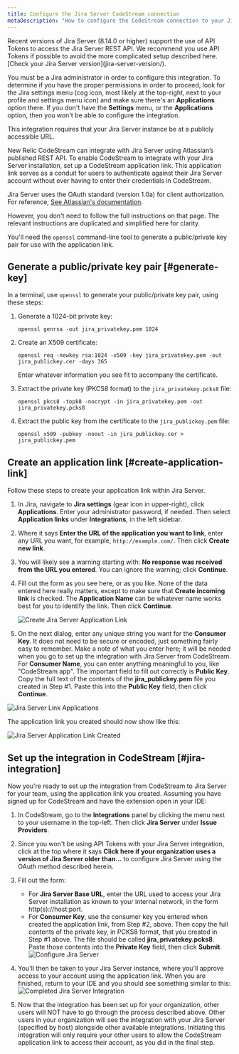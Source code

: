 ```yaml
---
title: Configure the Jira Server CodeStream connection
metaDescription: "How to configure the CodeStream connection to your Jira server."
---
```


<Callout variant="caution">
  Recent versions of Jira Server (8.14.0 or higher) support the use of API Tokens to access the Jira Server REST API. We recommend you use API Tokens if possible to avoid the more complicated setup described here. [Check your Jira Server version](jira-server-version/).

  You must be a Jira administrator in order to configure this integration. To determine if you have the proper permissions in order to proceed, look for the Jira settings menu (cog icon, most likely at the top-right, next to your profile and settings menu icon) and make sure there's an **Applications** option there. If you don't have the **Settings** menu, or the **Applications** option, then you won't be able to configure the integration.

  This integration requires that your Jira Server instance be at a publicly accessible URL.
</Callout>

New Relic CodeStream can integrate with Jira Server using Atlassian’s published REST API. To enable CodeStream to integrate with your Jira Server installation, set up a CodeStream application link. This application link serves as a conduit for users to authenticate against their Jira Server account without ever having to enter their credentials in CodeStream.

Jira Server uses the OAuth standard (version 1.0a) for client authorization. For reference, [See Atlassian's documentation](https://developer.atlassian.com/server/jira/platform/oauth/).

However, you don't need to follow the full instructions on that page. The relevant instructions are duplicated and simplified here for clarity.

You'll need the `openssl` command-line tool to generate a public/private key pair for use with the application link.

## Generate a public/private key pair [#generate-key]

In a terminal, use `openssl` to generate your public/private key pair, using these steps:

1. Generate a 1024-bit private key:

   ```
   openssl genrsa -out jira_privatekey.pem 1024
   ```

2. Create an X509 certificate:

   ```
   openssl req -newkey rsa:1024 -x509 -key jira_privatekey.pem -out jira_publickey.cer -days 365
   ```

   Enter whatever information you see fit to accompany the certificate.

3. Extract the private key (PKCS8 format) to the `jira_privatekey.pcks8` file:

   ```
   openssl pkcs8 -topk8 -nocrypt -in jira_privatekey.pem -out jira_privatekey.pcks8
   ```

4. Extract the public key from the certificate to the `jira_publickey.pem` file:

   ```
   openssl x509 -pubkey -noout -in jira_publickey.cer > jira_publickey.pem
   ```

## Create an application link [#create-application-link]

Follow these steps to create your application link within Jira Server.

1. In Jira, navigate to **Jira settings** (gear icon in upper-right), click **Applications**. Enter your administrator password, if needed. Then select **Application links** under **Integrations**, in the left sidebar.

2. Where it says **Enter the URL of the application you want to link**, enter any URL you want, for example, `http://example.com/`. Then click **Create new link**.

3. You will likely see a warning starting with: **No response was received from the URL you entered**. You can ignore the warning; click **Continue**.

4. Fill out the form as you see here, or as you like. None of the data entered here really matters, except to make sure that **Create incoming link** is checked. The **Application Name** can be whatever name works best for you to identify the link. Then click **Continue**.

   ![Create Jira Server Application Link](/images/CreateJiraServerApplicationLink1.png)

5. On the next dialog, enter any unique string you want for the **Consumer Key**. It does not need to be secure or encoded, just something fairly easy to remember. Make a note of what you enter here; it will be needed when you go to set up the integration with Jira Server from CodeStream. For **Consumer Name**, you can enter anything meaningful to you, like "CodeStream app". The important field to fill out correctly is **Public Key**. Copy the full text of the contents of the **jira_publickey.pem** file you created in Step #1. Paste this into the **Public Key** field, then click **Continue**.

![Jira Server Link Applications](/images/JiraServerLinkApplications1.png)

The application link you created should now show like this:

![Jira Server Application Link Created](/images/JiraServerApplicationLinkCreated1.png)

## Set up the integration in CodeStream [#jira-integration]

Now you're ready to set up the integration from CodeStream to Jira Server for your team, using the application link you created. Assuming you have signed up for CodeStream and have the extension open in your IDE:

1. In CodeStream, go to the **Integrations** panel by clicking the menu next to your username in the top-left. Then click **Jira Server** under **Issue Providers**.

2. Since you won't be using API Tokens with your Jira Server integration, click at the top where it says **Click here if your organization uses a version of Jira Server older than...** to configure Jira Server using the OAuth method described herein.

3. Fill out the form:
   * For **Jira Server Base URL**, enter the URL used to access your Jira Server installation as known to your internal network, in the form http(s)://host:port.
   * For **Consumer Key**, use the consumer key you entered when created the application link, from Step #2, above. Then copy the full contents of the private key, in PCKS8 format, that you created in Step #1 above. The file should be called **jira_privatekey.pcks8**. Paste those contents into the **Private Key** field, then click **Submit**.
     ![Configure Jira Server](/images/ConfigureJiraServer1.png)

4. You'll then be taken to your Jira Server instance, where you'll approve access to your account using the application link. When you are finished, return to your IDE and you should see something similar to this:
   ![Completed Jira Server Integration](/images/CompletedJiraServerIntegration1.png)

5. Now that the integration has been set up for your organization, other users will NOT have to go through the process described above. Other users in your organization will see the integration with your Jira Server (specified by host) alongside other available integrations. Initiating this integration will only require your other users to allow the CodeStream application link to access their account, as you did in the final step.
